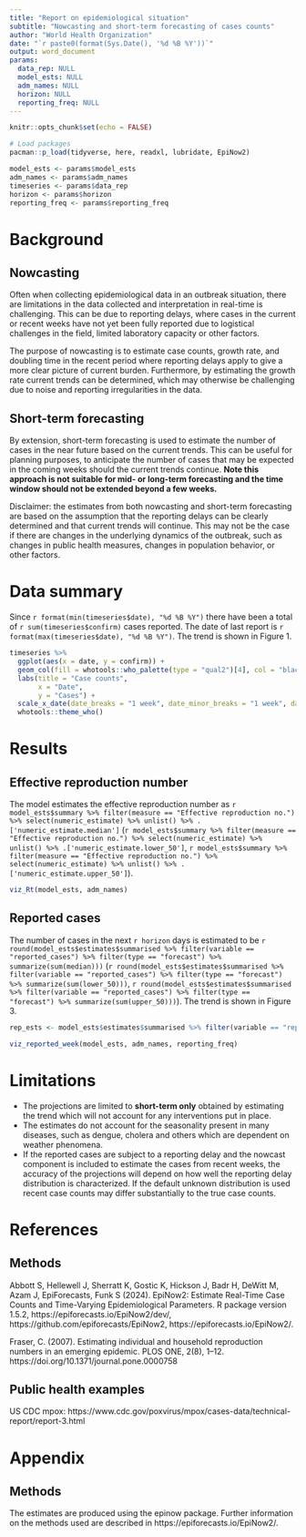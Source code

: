 ```yaml
---
title: "Report on epidemiological situation"
subtitle: "Nowcasting and short-term forecasting of cases counts"
author: "World Health Organization"
date: "`r paste0(format(Sys.Date(), '%d %B %Y'))`"
output: word_document
params:
  data_rep: NULL
  model_ests: NULL
  adm_names: NULL
  horizon: NULL
  reporting_freq: NULL
---
```


```r
knitr::opts_chunk$set(echo = FALSE)

# Load packages
pacman::p_load(tidyverse, here, readxl, lubridate, EpiNow2)

model_ests <- params$model_ests
adm_names <- params$adm_names
timeseries <- params$data_rep
horizon <- params$horizon
reporting_freq <- params$reporting_freq

```

# Background

## Nowcasting
Often when collecting epidemiological data in an outbreak situation, there are limitations 
in the data collected and interpretation in real-time is challenging. This can be due to reporting delays, where cases in the current or recent weeks have not yet been fully reported due to logistical challenges in the field, limited laboratory capacity or other factors. 

The purpose of nowcasting is to estimate case counts, growth rate, and doubling time in the recent period where reporting delays apply to give a more clear picture of current burden. Furthermore, by estimating the growth rate current trends can be determined, which may otherwise be challenging due to noise and reporting irregularities in the data. 

## Short-term forecasting
By extension, short-term forecasting is used to estimate the number of cases in the near future based on the current trends. This can be useful for planning purposes, to anticipate the number of cases that may be expected in the coming weeks should the current trends continue. **Note this approach is not suitable for mid- or long-term forecasting and the time window should not be extended beyond a few weeks.**

Disclaimer: the estimates from both nowcasting and short-term forecasting are based on the assumption that the reporting delays can be clearly determined and that current trends will continue. This may not be the case if there are changes in the underlying dynamics of the outbreak, such as changes in public health measures, changes in population behavior, or other factors.


# Data summary

Since `r format(min(timeseries$date), "%d %B %Y")` there have been a total of `r sum(timeseries$confirm)` cases reported. The date of last report is `r format(max(timeseries$date), "%d %B %Y")`. The trend is shown in Figure 1. 


```r

timeseries %>%
  ggplot(aes(x = date, y = confirm)) +
  geom_col(fill = whotools::who_palette(type = "qual2")[4], col = "black") +
  labs(title = "Case counts",
       x = "Date",
       y = "Cases") +
  scale_x_date(date_breaks = "1 week", date_minor_breaks = "1 week", date_labels = "%d %b \n%Y") +
  whotools::theme_who()

```

# Results

## Effective reproduction number 

The model estimates the effective reproduction number as `r model_ests$summary %>% filter(measure == "Effective reproduction no.") %>% select(numeric_estimate) %>% unlist() %>% .['numeric_estimate.median']` (`r model_ests$summary %>% filter(measure == "Effective reproduction no.") %>% select(numeric_estimate) %>% unlist() %>% .['numeric_estimate.lower_50']`, `r model_ests$summary %>% filter(measure == "Effective reproduction no.") %>% select(numeric_estimate) %>% unlist() %>% .['numeric_estimate.upper_50']`). 


```r

viz_Rt(model_ests, adm_names)

```

## Reported cases

The number of cases in the next `r horizon` days is estimated to be `r round(model_ests$estimates$summarised %>% filter(variable == "reported_cases") %>% filter(type == "forecast") %>% summarize(sum(median)))` (`r round(model_ests$estimates$summarised %>% filter(variable == "reported_cases") %>% filter(type == "forecast") %>% summarize(sum(lower_50)))`, `r round(model_ests$estimates$summarised %>% filter(variable == "reported_cases") %>% filter(type == "forecast") %>% summarize(sum(upper_50)))`). The trend is shown in Figure 3.


```r

rep_ests <- model_ests$estimates$summarised %>% filter(variable == "reported_cases") 

viz_reported_week(model_ests, adm_names, reporting_freq)

```



# Limitations
* The projections are limited to **short-term only** obtained by estimating the trend which will not account for any interventions put in place.
* The estimates do not account for the seasonality present in many diseases, such as dengue, cholera and others which are dependent on weather phenomena. 
* If the reported cases are subject to a reporting delay and the nowcast component is included to estimate the cases from recent weeks, the accuracy of the projections will depend on how well the reporting delay distribution is characterized. If the default unknown distribution is used recent case counts may differ substantially to the true case counts. 


# References 

## Methods
Abbott S, Hellewell J, Sherratt K, Gostic K, Hickson J, Badr H, DeWitt M, Azam J, EpiForecasts, Funk S (2024). EpiNow2: Estimate Real-Time Case Counts and Time-Varying Epidemiological Parameters. R package version 1.5.2, https://epiforecasts.io/EpiNow2/dev/, https://github.com/epiforecasts/EpiNow2, https://epiforecasts.io/EpiNow2/.

Fraser, C. (2007). Estimating individual and household reproduction numbers in an emerging epidemic. PLOS ONE, 2(8), 1–12. https://doi.org/10.1371/journal.pone.0000758

## Public health examples

US CDC mpox: https://www.cdc.gov/poxvirus/mpox/cases-data/technical-report/report-3.html 

# Appendix 

## Methods 
The estimates are produced using the epinow package. Further information on the methods used are described in https://epiforecasts.io/EpiNow2/. 
